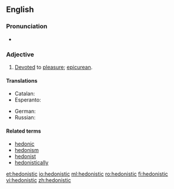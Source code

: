==English==

===Pronunciation===
* {{IPA|/hidəˈnɪstɪk/|lang=en}}

===Adjective===
{{en-adj}}

# [[devote|Devoted]] to [[pleasure]]; [[epicurean]].

====Translations====
{{trans-top|devoted to pleasure}}
* Catalan: {{t|ca|hedonista}}
* Esperanto: {{t|eo|hedonisma}}
{{trans-mid}}
* German: {{t+|de|hedonistisch}}
* Russian: {{t+|ru|гедонисти́ческий|m}}
{{trans-bottom}}

====Related terms====
* [[hedonic]]
* [[hedonism]]
* [[hedonist]]
* [[hedonistically]]

[[et:hedonistic]]
[[io:hedonistic]]
[[ml:hedonistic]]
[[ro:hedonistic]]
[[fi:hedonistic]]
[[vi:hedonistic]]
[[zh:hedonistic]]